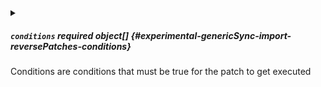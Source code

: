 
<details className="config-field" data-expandable="true">
<summary>

##### `conditions` <span className="config-field-required" data-required="false">required</span> <span className="config-field-type">object[]</span> <span className="config-field-default"></span> <span className="config-field-enum"></span> {#experimental-genericSync-import-reversePatches-conditions}

Conditions are conditions that must be true for
the patch to get executed

</summary>




<details className="config-field" data-expandable="false" open>
<summary>

##### `path` <span className="config-field-required" data-required="false">required</span> <span className="config-field-type">string</span> <span className="config-field-default"></span> <span className="config-field-enum"></span> {#experimental-genericSync-import-reversePatches-conditions-path}

Path is the path within the object to select

</summary>



</details>



<details className="config-field" data-expandable="false" open>
<summary>

##### `subPath` <span className="config-field-required" data-required="false">required</span> <span className="config-field-type">string</span> <span className="config-field-default"></span> <span className="config-field-enum"></span> {#experimental-genericSync-import-reversePatches-conditions-subPath}

SubPath is the path below the selected object to select

</summary>



</details>



<details className="config-field" data-expandable="false" open>
<summary>

##### `equal` <span className="config-field-required" data-required="false">required</span> <span className="config-field-type">object</span> <span className="config-field-default"></span> <span className="config-field-enum"></span> {#experimental-genericSync-import-reversePatches-conditions-equal}

Equal is the value the path should be equal to

</summary>



</details>



<details className="config-field" data-expandable="false" open>
<summary>

##### `notEqual` <span className="config-field-required" data-required="false">required</span> <span className="config-field-type">object</span> <span className="config-field-default"></span> <span className="config-field-enum"></span> {#experimental-genericSync-import-reversePatches-conditions-notEqual}

NotEqual is the value the path should not be equal to

</summary>



</details>



<details className="config-field" data-expandable="false" open>
<summary>

##### `empty` <span className="config-field-required" data-required="false">required</span> <span className="config-field-type">boolean</span> <span className="config-field-default"></span> <span className="config-field-enum"></span> {#experimental-genericSync-import-reversePatches-conditions-empty}

Empty means that the path value should be empty or unset

</summary>



</details>


</details>
